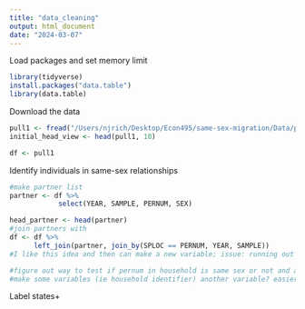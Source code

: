 ```yaml
---
title: "data_cleaning"
output: html_document
date: "2024-03-07"
---
```

Load packages and set memory limit
```r

library(tidyverse)
install.packages("data.table")
library(data.table)
```

Download the data
```r
pull1 <- fread("/Users/njrich/Desktop/Econ495/same-sex-migration/Data/pull1/pull1.csv")
initial_head_view <- head(pull1, 10)

df <- pull1
```

Identify individuals in same-sex relationships
```r
#make partner list
partner <- df %>%
            select(YEAR, SAMPLE, PERNUM, SEX)

head_partner <- head(partner)
#join partners with 
df <- df %>%
      left_join(partner, join_by(SPLOC == PERNUM, YEAR, SAMPLE))
#I like this idea and then can make a new variable; issue: running out of memory space maybe use data.table left join

#figure out way to test if pernum in household is same sex or not and apply
#make some variables (ie household identifier) another variable? easier in STATA?
```

Label states+
```r

```
